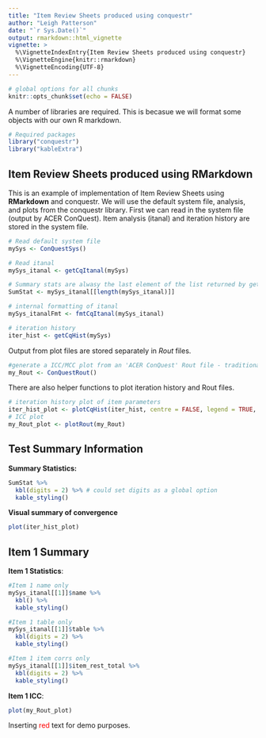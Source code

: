 ```yaml
---
title: "Item Review Sheets produced using conquestr"
author: "Leigh Patterson"
date: "`r Sys.Date()`"
output: rmarkdown::html_vignette
vignette: >
  %\VignetteIndexEntry{Item Review Sheets produced using conquestr}
  %\VignetteEngine{knitr::rmarkdown}
  %\VignetteEncoding{UTF-8}
---
```


```r
# global options for all chunks
knitr::opts_chunk$set(echo = FALSE)

```

A number of libraries are required.
This is becasue we will format some objects with our own R markdown.

```r
# Required packages
library("conquestr")
library("kableExtra")

```

## Item Review Sheets produced using RMarkdown

This is an example of implementation of Item Review Sheets using **RMarkdown** and conquestr.
We will use the default system file, analysis, and plots from the conquestr library.
First we can read in the system file (output by ACER ConQuest). Item analysis (itanal) and 
iteration history are stored in the system file.


```r

# Read default system file
mySys <- ConQuestSys()

# Read itanal
mySys_itanal <- getCqItanal(mySys)

# Summary stats are alwasy the last element of the list returned by getCqItanal
SumStat <- mySys_itanal[[length(mySys_itanal)]]

# internal formatting of itanal
mySys_itanalFmt <- fmtCqItanal(mySys_itanal)

# iteration history
iter_hist <- getCqHist(mySys)

```

Output from plot files are stored separately in _Rout_ files.

```r
#generate a ICC/MCC plot from an 'ACER ConQuest' Rout file - traditional ICC/MCC plot
my_Rout <- ConQuestRout()

```

There are also helper functions to plot iteration history and Rout files.

```r
# iteration history plot of item parameters 
iter_hist_plot <- plotCqHist(iter_hist, centre = FALSE, legend = TRUE, params = "Xsi")
# ICC plot
my_Rout_plot <- plotRout(my_Rout)

```


## Test Summary Information

**Summary Statistics:**

```r
SumStat %>%
  kbl(digits = 2) %>% # could set digits as a global option
  kable_styling()
```


**Visual summary of convergence**

```r

plot(iter_hist_plot)

```


## Item 1 Summary

<!-- sprintf is deprecated, and snprintf is not imported by default
# ```{r, results summary}
# with(
#  mySys_itanal[[1]]$table,
#  cat(
#    snprintf(
#      "%i students selected response category %s. This response category was scored %s. The point-biserial was %.2f. The students responding in this category had an average ability of  %.2f.",
#      Count[1], 
#      Category[1],
#      Score[1],
#      `Pt Bis`[1], 
#      `Ability mean (D1)`[1]
#    )
#  )
# )
# ```
--> 

**Item 1 Statistics**:
```r
#Item 1 name only
mySys_itanal[[1]]$name %>%
  kbl() %>%
  kable_styling()

#Item 1 table only
mySys_itanal[[1]]$table %>%
  kbl(digits = 2) %>%
  kable_styling()

#Item 1 item corrs only
mySys_itanal[[1]]$item_rest_total %>%
  kbl(digits = 2) %>%
  kable_styling()

```



**Item 1 ICC**:

```r
plot(my_Rout_plot)
```

Inserting <span style="color:red">red</span> text for demo purposes.
